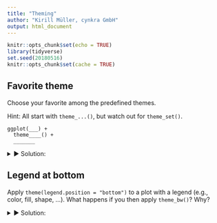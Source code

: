 ```yaml
---
title: "Theming"
author: "Kirill Müller, cynkra GmbH"
output: html_document
---
```


```r
knitr::opts_chunk$set(echo = TRUE)
library(tidyverse)
set.seed(20180516)
knitr::opts_chunk$set(cache = TRUE)
```

## Favorite theme

Choose your favorite among the predefined themes.

Hint: All start with `theme_...()`, but watch out for `theme_set()`.

```
ggplot(___) +
  theme____() +
  _______
```

<details>
<summary>&#x25BA; Solution:</summary>
For presentations, `theme_bw()` or `theme_minimal()` look useful:

```r
ggplot(data = mpg) +
  theme_bw() +
  geom_jitter(mapping = aes(x = displ, y = hwy, color = class)) +
  scale_x_continuous(name = "Displacement") +
  scale_y_continuous(name = "Fuel economy [miles per gallon]") +
  scale_color_brewer(name = "Car class", palette = "Set2")

ggplot(data = mpg) +
  theme_minimal() +
  geom_jitter(mapping = aes(x = displ, y = hwy, color = class)) +
  scale_x_continuous(name = "Displacement") +
  scale_y_continuous(name = "Fuel economy [miles per gallon]") +
  scale_color_brewer(name = "Car class", palette = "Set2")
```
</details>

## Legend at bottom

Apply `theme(legend.position = "bottom")` to a plot with a legend (e.g., color, fill, shape, ...).
What happens if you then apply `theme_bw()`?
Why?

<details>
<summary>&#x25BA; Solution:</summary>
```r
ggplot(data = mpg) +
  theme_bw() +
  geom_jitter(mapping = aes(x = displ, y = hwy, color = class)) +
  scale_x_continuous(name = "Displacement") +
  scale_y_continuous(name = "Fuel economy [miles per gallon]") +
  scale_color_brewer(name = "Car class", palette = "Set2") +
  theme(legend.position = "bottom")
```

`theme_bw()` overwrites everything, including the legend position:

```r
ggplot(data = mpg) +
  geom_jitter(mapping = aes(x = displ, y = hwy, color = class)) +
  scale_x_continuous(name = "Displacement") +
  scale_y_continuous(name = "Fuel economy [miles per gallon]") +
  scale_color_brewer(name = "Car class", palette = "Set2") +
  theme(legend.position = "bottom") +
  theme_bw()
```
</details>
